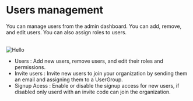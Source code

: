 
# Users management  

You can manage users from the admin dashboard. You can add, remove, and edit users. You can also assign roles to users.

<br/>
<img style={{borderRadius:10}} quality={100} src="https://www.learnhouse.app/product/screen-4.png" alt="Hello" width={800} height={500} />

- Users : Add new users, remove users, and edit their roles and permissions.
- Invite users : Invite new users to join your organization by sending them an email and assigning them to a UserGroup.
- Signup Acess : Enable or disable the signup access for new users, if disabled only userd with an invite code can join the organization.



